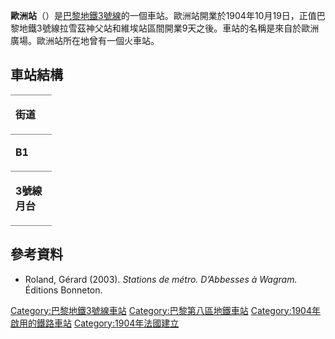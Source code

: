 {{expand|time=2016-02-25T06:14:42+00:00}}
{{no footnotes|time=2016-02-25T06:14:42+00:00}}
{{Infobox station
| name                = 歐洲<br />{{lang|fr|Europe}}
| symbol_location     = paris
| symbol              = m
| symbol2             = 
| type                = [[巴黎地鐵|巴黎地鐵]]車站
| image               = [[File:Metro_de_Paris_-_Ligne_3_-_Europe_03.jpg|275px]]
| alt                 = 
| caption             = 
| other_name          = 
| address             = [[巴黎八區|巴黎八區]]馬德里路1號
| borough             = [[法蘭西島|法蘭西島]]
| country             = 法國
| iso_region          = FR_scale:2000
| coordinates_display = title
| coordinates_format  = dms
| latd  = 48.878821| latm  = | lats  = | latNS  = 
| longd = 2.32238| longm = | longs = | longEW = 
| coordinates         = 
| owned               = [[RATP|RATP]]
| operator            = [[RATP|RATP]]
| line                = 
| disabled            = 
| zone                = 1
| opened              = {{Start-date|1904年10月19日}}
| closed              = <!-- {{End date|YYYY|MM|DD|df=y}} -->
| services            = 
| map_type            = 
}}
'''歐洲站'''（{{lang-fr|Europe}}）是[[巴黎地鐵3號線|巴黎地鐵3號線]]的一個車站。歐洲站開業於1904年10月19日，正值巴黎地鐵3號線拉雪茲神父站和維埃站區間開業9天之後。車站的名稱是來自於歐洲廣場。歐洲站所在地曾有一個火車站。
== 車站結構 ==
{| border=0 cellspacing=0 cellpadding=3
|style="border-bottom:solid 1px gray;border-top:solid 1px gray;" width=50 valign=top|'''街道'''
|-
|style="border-bottom:solid 1px gray;border-top:solid 1px gray;" width=50 valign=top|'''B1'''
|style="border-top:solid 1px gray;border-bottom:solid 1px gray;" width=100 valign=top|夾層
|-
|style="border-bottom:solid 1px gray;" width=50 rowspan=10 valign=top|'''3號線月台'''
|style="border-top:solid 1px gray;border-right:solid 2px black;border-left:solid 2px black;border-bottom:solid 2px black;" colspan=2|<center><small>[[側式月台|側式月台]]，右側開門</small></center>
|-
|style="border-bottom:solid 1px gray;" width=100|西行
|style="border-bottom:solid 1px gray;" width=390|{{arrow|L}} [[File:Metro-M.svg|16x16px]][[File:Paris_Metro_3.svg|16x16px]]往[[勒瓦盧瓦橋-培根站|勒瓦盧瓦橋-培根]]<small>（[[維利耶爾站|維利耶爾]]）</small>
|-
|東行
|{{arrow|R}} [[File:Metro-M.svg|16x16px]][[File:Paris_Metro_3.svg|16x16px]]往[[加列尼站|加列尼]]<small>（[[聖拉扎爾站_(巴黎地鐵)|聖拉扎爾]]）</small>
|-
|style="border-top:solid 2px black;border-right:solid 2px black;border-left:solid 2px black;border-bottom:solid 1px gray;" colspan=2|<center><small>[[側式月台|側式月台]]，右側開門</small></center>
|}
{{commons category|Europe (Paris Metro)}}

==參考資料==
*Roland, Gérard (2003). ''Stations de métro. D’Abbesses à Wagram.'' Éditions Bonneton.

{{巴黎地鐵3號線}}

{{DEFAULTSORT:Europe}}
[[Category:巴黎地鐵3號線車站|Category:巴黎地鐵3號線車站]]
[[Category:巴黎第八區地鐵車站|Category:巴黎第八區地鐵車站]]
[[Category:1904年啟用的鐵路車站|Category:1904年啟用的鐵路車站]]
[[Category:1904年法國建立|Category:1904年法國建立]]